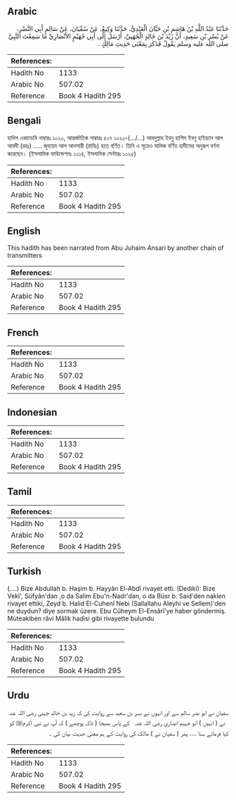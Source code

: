 ## Arabic


<div dir="rtl" lang="ar" style={{fontSize:'larger',backgroundColor:'#f8f9fa',padding:20}}>
حَدَّثَنَا عَبْدُ اللَّهِ بْنُ هَاشِمِ بْنِ حَيَّانَ الْعَبْدِيُّ، حَدَّثَنَا وَكِيعٌ، عَنْ سُفْيَانَ، عَنْ سَالِمٍ أَبِي النَّضْرِ، عَنْ بُسْرِ بْنِ سَعِيدٍ، أَنَّ زَيْدَ بْنَ خَالِدٍ الْجُهَنِيَّ، أَرْسَلَ إِلَى أَبِي جُهَيْمٍ الأَنْصَارِيِّ مَا سَمِعْتَ النَّبِيَّ صلى الله عليه وسلم يَقُولُ فَذَكَرَ بِمَعْنَى حَدِيثِ مَالِكٍ ‏.‏
</div>
<div style={{backgroundColor:'#f8f9fa',padding:20, marginBottom: 10}}><table> <thead> <tr> <th>References:</th> <th></th> </tr> </thead> <tbody><tr><td>Hadith No</td><td>1133</td></tr><tr><td>Arabic No</td><td>507.02</td></tr><tr><td>Reference</td><td>Book 4 Hadith 295</td></tr></tbody></table></div>

## Bengali


<div dir="ltr" lang="bn" style={{fontSize:'larger',backgroundColor:'#f8f9fa',padding:20}}>
হাদিস একাডেমি নাম্বারঃ ১০২০, আন্তর্জাতিক নাম্বারঃ ৫০৭ ১০২০-(.../...) আবদুল্লাহ ইবনু হাশিম ইবনু হাইয়্যান আল আবদী (রহঃ) ..... জুহায়ম আল আনসারী (রাযিঃ) হতে বর্ণিত। তিনি এ সূত্রেও মালিক বর্ণিত হাদীসের অনুরূপ বর্ণনা করেছেন। (ইসলামিক ফাউন্ডেশনঃ ১০১৪, ইসলামিক সেন্টারঃ ১০২৫)
</div>
<div style={{backgroundColor:'#f8f9fa',padding:20, marginBottom: 10}}><table> <thead> <tr> <th>References:</th> <th></th> </tr> </thead> <tbody><tr><td>Hadith No</td><td>1133</td></tr><tr><td>Arabic No</td><td>507.02</td></tr><tr><td>Reference</td><td>Book 4 Hadith 295</td></tr></tbody></table></div>

## English


<div dir="ltr" lang="en" style={{fontSize:'larger',backgroundColor:'#f8f9fa',padding:20}}>
This hadith has been narrated from Abu Juhaim Ansari by another chain of transmitters
</div>
<div style={{backgroundColor:'#f8f9fa',padding:20, marginBottom: 10}}><table> <thead> <tr> <th>References:</th> <th></th> </tr> </thead> <tbody><tr><td>Hadith No</td><td>1133</td></tr><tr><td>Arabic No</td><td>507.02</td></tr><tr><td>Reference</td><td>Book 4 Hadith 295</td></tr></tbody></table></div>

## French


<div dir="ltr" lang="fr" style={{fontSize:'larger',backgroundColor:'#f8f9fa',padding:20}}>

</div>
<div style={{backgroundColor:'#f8f9fa',padding:20, marginBottom: 10}}><table> <thead> <tr> <th>References:</th> <th></th> </tr> </thead> <tbody><tr><td>Hadith No</td><td>1133</td></tr><tr><td>Arabic No</td><td>507.02</td></tr><tr><td>Reference</td><td>Book 4 Hadith 295</td></tr></tbody></table></div>

## Indonesian


<div dir="ltr" lang="id" style={{fontSize:'larger',backgroundColor:'#f8f9fa',padding:20}}>

</div>
<div style={{backgroundColor:'#f8f9fa',padding:20, marginBottom: 10}}><table> <thead> <tr> <th>References:</th> <th></th> </tr> </thead> <tbody><tr><td>Hadith No</td><td>1133</td></tr><tr><td>Arabic No</td><td>507.02</td></tr><tr><td>Reference</td><td>Book 4 Hadith 295</td></tr></tbody></table></div>

## Tamil


<div dir="ltr" lang="ta" style={{fontSize:'larger',backgroundColor:'#f8f9fa',padding:20}}>

</div>
<div style={{backgroundColor:'#f8f9fa',padding:20, marginBottom: 10}}><table> <thead> <tr> <th>References:</th> <th></th> </tr> </thead> <tbody><tr><td>Hadith No</td><td>1133</td></tr><tr><td>Arabic No</td><td>507.02</td></tr><tr><td>Reference</td><td>Book 4 Hadith 295</td></tr></tbody></table></div>

## Turkish


<div dir="ltr" lang="tr" style={{fontSize:'larger',backgroundColor:'#f8f9fa',padding:20}}>
(….) Bize Abdullah b. Haşim b. Hayyân El-Abdî rivayet etti. (Dediki): Bize Vekî', Süfyân'dan ,o da Salim Ebu'n-Nadr'dan, o da Büsr b. Said'den naklen rivayet ettiki, Zeyd b. Halid El-Cuhenî Nebi (Sallallahu Aleyhi ve Sellem)'den ne duydun? diye sormak üzere. Ebu Cüheym El-Ensârî'ye haber göndermiş. Müteakiben râvi Mâlik hadisi gibi rivayette bulundu
</div>
<div style={{backgroundColor:'#f8f9fa',padding:20, marginBottom: 10}}><table> <thead> <tr> <th>References:</th> <th></th> </tr> </thead> <tbody><tr><td>Hadith No</td><td>1133</td></tr><tr><td>Arabic No</td><td>507.02</td></tr><tr><td>Reference</td><td>Book 4 Hadith 295</td></tr></tbody></table></div>

## Urdu


<div dir="rtl" lang="ur" style={{fontSize:'larger',backgroundColor:'#f8f9fa',padding:20}}>
سفیان نے ابو نضر سالم سے اور انہوں نے بسر بن سعید سے روایت کی کہ زید بن خالد جہنی ‌رضی ‌اللہ ‌عنہ ‌ ‌ نے ( انہیں ) ابو جہیم انصاری ‌رضی ‌اللہ ‌عنہ ‌ ‌ کے پاس بھیجا ( تاکہ پوچھے ) کہ آپ نے نبی اکرمﷺ کو کیا فرماتے سنا .... پھر ( سفیان نے ) مالک کی روایت کے ہم معنیٰ حدیث بیان کی ۔
</div>
<div style={{backgroundColor:'#f8f9fa',padding:20, marginBottom: 10}}><table> <thead> <tr> <th>References:</th> <th></th> </tr> </thead> <tbody><tr><td>Hadith No</td><td>1133</td></tr><tr><td>Arabic No</td><td>507.02</td></tr><tr><td>Reference</td><td>Book 4 Hadith 295</td></tr></tbody></table></div>